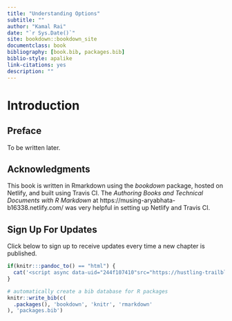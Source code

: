 ```yaml
--- 
title: "Understanding Options"
subtitle: "" 
author: "Kamal Rai"
date: "`r Sys.Date()`"
site: bookdown::bookdown_site
documentclass: book
bibliography: [book.bib, packages.bib]
biblio-style: apalike
link-citations: yes
description: ""
---
```


# Introduction {-}

## Preface {-}

To be written later.

## Acknowledgments {-}

This book is written in Rmarkdown using the _bookdown_ package, hosted on Netlify, and built using Travis CI. The _Authoring Books and Technical Documents with R Markdown_ at https://musing-aryabhata-b16338.netlify.com/ was very helpful in setting up Netlify and Travis CI. 

## Sign Up For Updates {-}
Click below to sign up to receive updates every time a new chapter is published. 

<!-- Source: https://stackoverflow.com/questions/25528067/ifelse-action-depending-on-document-type-in-rmarkdown -->
```r
if(knitr:::pandoc_to() == "html") {
  cat('<script async data-uid="244f107410"src="https://hustling-trailblazer-1491.ck.page/244f107410/index.js"></script>')
}
```

```r
# automatically create a bib database for R packages
knitr::write_bib(c(
  .packages(), 'bookdown', 'knitr', 'rmarkdown'
), 'packages.bib')
```
